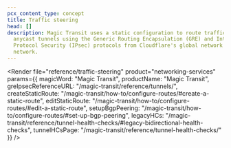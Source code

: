 ```yaml
---
pcx_content_type: concept
title: Traffic steering
head: []
description: Magic Transit uses a static configuration to route traffic through
  anycast tunnels using the Generic Routing Encapsulation (GRE) and Internet
  Protocol Security (IPsec) protocols from Cloudflare's global network to your
  network.
---
```



<Render
	file="reference/traffic-steering"
	product="networking-services"
	params={{
  	magicWord: "Magic Transit",
  	productName: "Magic Transit",
  	greIpsecReferenceURL: "/magic-transit/reference/tunnels/",
  	createStaticRoute: "/magic-transit/how-to/configure-routes/#create-a-static-route",
  	editStaticRoute: "/magic-transit/how-to/configure-routes/#edit-a-static-route",
  	setupBgpPeering: "/magic-transit/how-to/configure-routes/#set-up-bgp-peering",
		legacyHCs: "/magic-transit/reference/tunnel-health-checks/#legacy-bidirectional-health-checks",
		tunnelHCsPage: "/magic-transit/reference/tunnel-health-checks/"
	}}
/>
